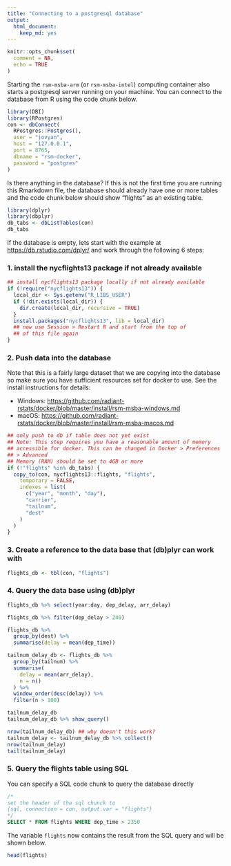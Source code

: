 ```yaml
---
title: "Connecting to a postgresql database"
output: 
  html_document: 
    keep_md: yes
---
```


```r
knitr::opts_chunk$set(
  comment = NA,
  echo = TRUE
)
```

Starting the `rsm-msba-arm` (or `rsm-msba-intel`) computing container also starts a postgresql server running on your machine. You can connect to the database from R using the code chunk below.

```r
library(DBI)
library(RPostgres)
con <- dbConnect(
  RPostgres::Postgres(),
  user = "jovyan",
  host = "127.0.0.1",
  port = 8765,
  dbname = "rsm-docker",
  password = "postgres"
)
```

Is there anything in the database? If this is not the first time you are running this Rmarkdown file, the database should already have one or more tables and the code chunk below should show "flights" as an existing table.

```r
library(dplyr)
library(dbplyr)
db_tabs <- dbListTables(con)
db_tabs
```

If the database is empty, lets start with the example at <a href="https://db.rstudio.com/dplyr/" target="_blank">https://db.rstudio.com/dplyr/</a> and work through the following 6 steps:

### 1. install the nycflights13 package if not already available

```r
## install nycflights13 package locally if not already available
if (!require("nycflights13")) {
  local_dir <- Sys.getenv("R_LIBS_USER")
  if (!dir.exists(local_dir)) {
    dir.create(local_dir, recursive = TRUE)
  }
  install.packages("nycflights13", lib = local_dir)
  ## now use Session > Restart R and start from the top of
  ## of this file again
}
```

### 2. Push data into the database 

Note that this is a fairly large dataset that we are copying into the database so make sure you have sufficient resources set for docker to use. See the install instructions for details:

* Windows: <a href="https://github.com/radiant-rstats/docker/blob/master/install/rsm-msba-windows.md" target="_blank">
https://github.com/radiant-rstats/docker/blob/master/install/rsm-msba-windows.md</a>
* macOS: <a href="https://github.com/radiant-rstats/docker/blob/master/install/rsm-msba-macos.md" target="_blank"> https://github.com/radiant-rstats/docker/blob/master/install/rsm-msba-macos.md</a>

```r
## only push to db if table does not yet exist
## Note: This step requires you have a reasonable amount of memory
## accessible for docker. This can be changed in Docker > Preferences
## > Advanced
## Memory (RAM) should be set to 4GB or more
if (!"flights" %in% db_tabs) {
  copy_to(con, nycflights13::flights, "flights",
    temporary = FALSE,
    indexes = list(
      c("year", "month", "day"),
      "carrier",
      "tailnum",
      "dest"
    )
  )
}
```

### 3. Create a reference to the data base that (db)plyr can work with

```r
flights_db <- tbl(con, "flights")
```

### 4. Query the data base using (db)plyr

```r
flights_db %>% select(year:day, dep_delay, arr_delay)
```

```r
flights_db %>% filter(dep_delay > 240)
```

```r
flights_db %>%
  group_by(dest) %>%
  summarise(delay = mean(dep_time))
```

```r
tailnum_delay_db <- flights_db %>%
  group_by(tailnum) %>%
  summarise(
    delay = mean(arr_delay),
    n = n()
  ) %>%
  window_order(desc(delay)) %>%
  filter(n > 100)

tailnum_delay_db
tailnum_delay_db %>% show_query()
```

```r
nrow(tailnum_delay_db) ## why doesn't this work?
tailnum_delay <- tailnum_delay_db %>% collect()
nrow(tailnum_delay)
tail(tailnum_delay)
```

### 5. Query the flights table using SQL

You can specify a SQL code chunk to query the database directly

```sql
/* 
set the header of the sql chunck to
{sql, connection = con, output.var = "flights"}
*/
SELECT * FROM flights WHERE dep_time > 2350
```

The variable `flights` now contains the result from the SQL query and will be shown below.

```r
head(flights)
```
